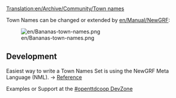 [[Translation:en/Archive/Community/Town names]]


Town Names can be changed or extended by [[en/Manual/NewGRF]]:

[[File:en/Bananas-town-names.png]]


==Development==

Easiest way to write a Town Names Set is using the NewGRF Meta Language (NML).
-> [http://newgrf-specs.tt-wiki.net/wiki/NML:Town_names Reference]

Examples or Support at the [http://dev.openttdcoop.org/projects/townnames #openttdcoop DevZone]
